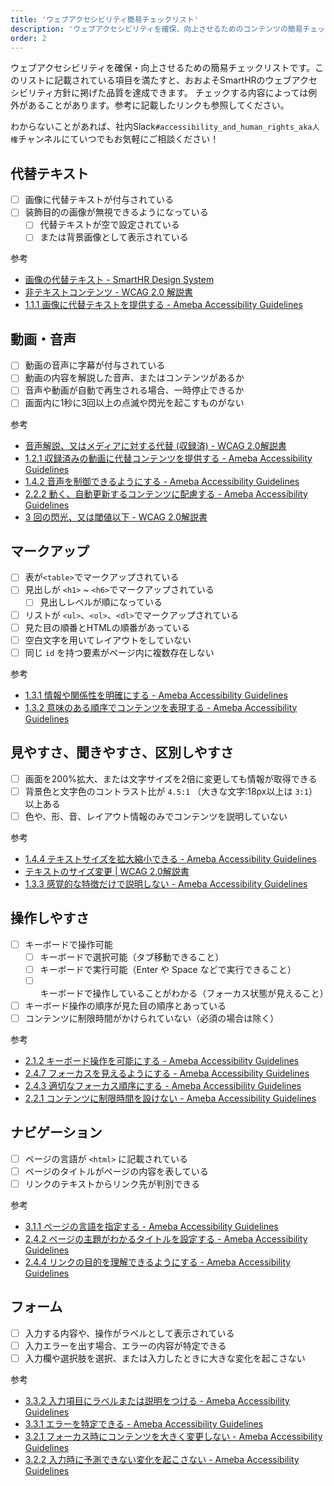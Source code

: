 ```yaml
---
title: 'ウェブアクセシビリティ簡易チェックリスト'
description: 'ウェブアクセシビリティを確保、向上させるためのコンテンツの簡易チェックリストです。このリストに記載されている項目を満たすことで、おおよそSmartHRのウェブアクセシビリティ方針に掲げた品質はクリア可能です。'
order: 2
---
```


ウェブアクセシビリティを確保・向上させるための簡易チェックリストです。このリストに記載されている項目を満たすと、おおよそSmartHRのウェブアクセシビリティ方針に掲げた品質を達成できます。
チェックする内容によっては例外があることがあります。参考に記載したリンクも参照してください。



わからないことがあれば、社内Slack`#accessibility_and_human_rights_aka人権`チャンネルにていつでもお気軽にご相談ください！



## 代替テキスト

- [ ] 画像に代替テキストが付与されている
- [ ] 装飾目的の画像が無視できるようになっている
  - [ ] 代替テキストが空で設定されている
  - [ ] または背景画像として表示されている

参考

- [画像の代替テキスト - SmartHR Design System](../alternative-text/)
- [非テキストコンテンツ - WCAG 2.0 解説書](https://waic.jp/docs/UNDERSTANDING-WCAG20/text-equiv-all.html)
- [1.1.1 画像に代替テキストを提供する - Ameba Accessibility Guidelines](https://a11y-guidelines.ameba.design/1/1/1/)

## 動画・音声

- [ ] 動画の音声に字幕が付与されている
- [ ] 動画の内容を解説した音声、またはコンテンツがあるか
- [ ] 音声や動画が自動で再生される場合、一時停止できるか
- [ ] 画面内に1秒に3回以上の点滅や閃光を起こすものがない

参考

- [音声解説、又はメディアに対する代替 (収録済) - WCAG 2.0解説書](https://waic.jp/docs/UNDERSTANDING-WCAG20/media-equiv-audio-desc.html)
- [1.2.1 収録済みの動画に代替コンテンツを提供する - Ameba Accessibility Guidelines](https://a11y-guidelines.ameba.design/1/2/1/)
- [1.4.2 音声を制御できるようにする - Ameba Accessibility Guidelines](https://a11y-guidelines.ameba.design/1/4/2/)
- [2.2.2 動く、自動更新するコンテンツに配慮する - Ameba Accessibility Guidelines](https://a11y-guidelines.ameba.design/2/2/2/)
- [3 回の閃光、又は閾値以下 - WCAG 2.0解説書](https://waic.jp/docs/UNDERSTANDING-WCAG20/seizure-does-not-violate.html)

## マークアップ

- [ ] 表が`<table>`でマークアップされている
- [ ] 見出しが `<h1>` ~ `<h6>`でマークアップされている
  - [ ] 見出しレベルが順になっている
- [ ] リストが `<ul>`、`<ol>`、`<dl>`でマークアップされている
- [ ] 見た目の順番とHTMLの順番があっている
- [ ] 空白文字を用いてレイアウトをしていない
- [ ] 同じ `id` を持つ要素がページ内に複数存在しない

参考

- [1.3.1 情報や関係性を明確にする - Ameba Accessibility Guidelines](https://a11y-guidelines.ameba.design/1/3/1/)
- [1.3.2 意味のある順序でコンテンツを表現する - Ameba Accessibility Guidelines](https://a11y-guidelines.ameba.design/1/3/2/)

## 見やすさ、聞きやすさ、区別しやすさ

- [ ] 画面を200%拡大、または文字サイズを2倍に変更しても情報が取得できる
- [ ] 背景色と文字色のコントラスト比が `4.5:1` （大きな文字:18px以上は `3:1`）以上ある
- [ ] 色や、形、音、レイアウト情報のみでコンテンツを説明していない

参考

- [1.4.4 テキストサイズを拡大縮小できる - Ameba Accessibility Guidelines](https://a11y-guidelines.ameba.design/1/4/4/)
- [テキストのサイズ変更 | WCAG 2.0解説書](https://waic.jp/docs/UNDERSTANDING-WCAG20/visual-audio-contrast-scale.html)
- [1.3.3 感覚的な特徴だけで説明しない - Ameba Accessibility Guidelines](https://a11y-guidelines.ameba.design/1/3/3/)

## 操作しやすさ

- [ ] キーボードで操作可能
  - [ ] キーボードで選択可能（タブ移動できること）
  - [ ] キーボードで実行可能（Enter や Space などで実行できること）
  - [ ] キーボードで操作していることがわかる（フォーカス状態が見えること）
- [ ] キーボード操作の順序が見た目の順序とあっている
- [ ] コンテンツに制限時間がかけられていない（必須の場合は除く）

参考

- [2.1.2 キーボード操作を可能にする - Ameba Accessibility Guidelines](https://a11y-guidelines.ameba.design/2/1/2/)
- [2.4.7 フォーカスを見えるようにする - Ameba Accessibility Guidelines](https://a11y-guidelines.ameba.design/2/4/7/)
- [2.4.3 適切なフォーカス順序にする - Ameba Accessibility Guidelines](https://a11y-guidelines.ameba.design/2/4/3/)
- [2.2.1 コンテンツに制限時間を設けない - Ameba Accessibility Guidelines](https://a11y-guidelines.ameba.design/2/2/1/)

## ナビゲーション

- [ ] ページの言語が `<html>` に記載されている
- [ ] ページのタイトルがページの内容を表している
- [ ] リンクのテキストからリンク先が判別できる

参考

- [3.1.1 ページの言語を指定する - Ameba Accessibility Guidelines](https://a11y-guidelines.ameba.design/3/1/1/)
- [2.4.2 ページの主題がわかるタイトルを設定する - Ameba Accessibility Guidelines](https://a11y-guidelines.ameba.design/2/4/2/)
- [2.4.4 リンクの目的を理解できるようにする - Ameba Accessibility Guidelines](https://a11y-guidelines.ameba.design/2/4/4/)

## フォーム

- [ ] 入力する内容や、操作がラベルとして表示されている
- [ ] 入力エラーを出す場合、エラーの内容が特定できる
- [ ] 入力欄や選択肢を選択、または入力したときに大きな変化を起こさない

参考

- [3.3.2 入力項目にラベルまたは説明をつける - Ameba Accessibility Guidelines](https://a11y-guidelines.ameba.design/3/3/2/)
- [3.3.1 エラーを特定できる - Ameba Accessibility Guidelines](https://a11y-guidelines.ameba.design/3/3/1/)
- [3.2.1 フォーカス時にコンテンツを大きく変更しない - Ameba Accessibility Guidelines](https://a11y-guidelines.ameba.design/3/2/1/)
- [3.2.2 入力時に予測できない変化を起こさない - Ameba Accessibility Guidelines](https://a11y-guidelines.ameba.design/3/2/2/)
